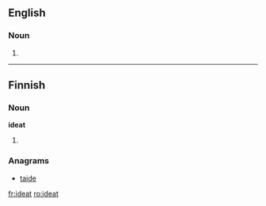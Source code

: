 ==English==

===Noun===
{{en-noun}}

# {{alternative form of|ideate}}

{{Webster 1913}}

----

==Finnish==

===Noun===
'''ideat'''

# {{plural of|idea|lang=fi}}

===Anagrams===
* [[taide#Finnish|taide]]

[[fr:ideat]]
[[ro:ideat]]